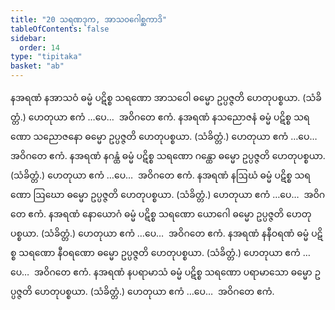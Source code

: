 ```yaml
---
title: "20 သရဏဒုက, အာသဝဂေါစ္ဆကာဒိ"
tableOfContents: false
sidebar:
  order: 14
type: "tipitaka"
basket: "ab"
---
```



<DynamicBreadcrumb />

<Division number="74">

<Paragraph number="162">
နအရဏံ နအာသဝံ ဓမ္မံ ပဋိစ္စ သရဏော အာသဝေါ ဓမ္မော ဥပ္ပဇ္ဇတိ ဟေတုပစ္စယာ. (သံခိတ္တံ.)
</Paragraph>

<Paragraph number="163">
ဟေတုယာ ဧကံ …ပေ…  အဝိဂတေ ဧကံ.
</Paragraph>

</Division>
<Division number="75">

<Paragraph number="164">
နအရဏံ နသညောဇနံ ဓမ္မံ ပဋိစ္စ သရဏော သညောဇနော ဓမ္မော ဥပ္ပဇ္ဇတိ ဟေတုပစ္စယာ. (သံခိတ္တံ.) ဟေတုယာ ဧကံ …ပေ…  အဝိဂတေ ဧကံ.
</Paragraph>

</Division>
<Division number="76">

<Paragraph number="165">
နအရဏံ နဂန္ထံ ဓမ္မံ ပဋိစ္စ သရဏော ဂန္ထော ဓမ္မော ဥပ္ပဇ္ဇတိ ဟေတုပစ္စယာ. (သံခိတ္တံ.)
</Paragraph>

<Paragraph number="166">
ဟေတုယာ ဧကံ …ပေ…  အဝိဂတေ ဧကံ.
</Paragraph>

</Division>
<Division number="77">

<Paragraph number="167">
နအရဏံ နဩဃံ ဓမ္မံ ပဋိစ္စ သရဏော ဩဃော ဓမ္မော ဥပ္ပဇ္ဇတိ ဟေတုပစ္စယာ. (သံခိတ္တံ.)
</Paragraph>

<Paragraph number="168">
ဟေတုယာ ဧကံ …ပေ…  အဝိဂတေ ဧကံ.
</Paragraph>

</Division>
<Division number="78">

<Paragraph number="169">
နအရဏံ နောယောဂံ ဓမ္မံ ပဋိစ္စ သရဏော ယောဂေါ ဓမ္မော ဥပ္ပဇ္ဇတိ ဟေတုပစ္စယာ. (သံခိတ္တံ.)
</Paragraph>

<Paragraph number="170">
ဟေတုယာ ဧကံ …ပေ…  အဝိဂတေ ဧကံ.
</Paragraph>

</Division>
<Division number="79">

<Paragraph number="171">
နအရဏံ နနီဝရဏံ ဓမ္မံ ပဋိစ္စ သရဏော နီဝရဏော ဓမ္မော ဥပ္ပဇ္ဇတိ ဟေတုပစ္စယာ. (သံခိတ္တံ.)
</Paragraph>

<Paragraph number="172">
ဟေတုယာ ဧကံ …ပေ…  အဝိဂတေ ဧကံ.
</Paragraph>

</Division>
<Division number="80">

<Paragraph number="173">
နအရဏံ နပရာမာသံ ဓမ္မံ ပဋိစ္စ သရဏော ပရာမာသော ဓမ္မော ဥပ္ပဇ္ဇတိ ဟေတုပစ္စယာ. (သံခိတ္တံ.)
</Paragraph>

<Paragraph number="174">
ဟေတုယာ ဧကံ …ပေ…  အဝိဂတေ ဧကံ.
</Paragraph>
</Division>
